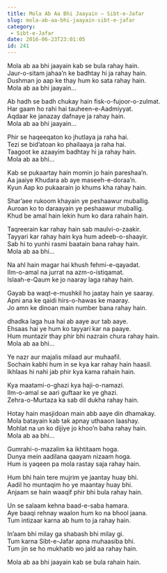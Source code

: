 ```yaml
---
title: Mola Ab Aa Bhi Jaayain – Sibt-e-Jafar
slug: mola-ab-aa-bhi-jaayain-sibt-e-jafar
category:
 - Sibt-e-Jafar
date: 2016-06-23T23:01:05
id: 241
---
```


<p>Mola ab aa bhi jaayain kab se bula rahay hain.<br />
Jaur-o-sitam jahaa’n ke badhtay hi ja rahay hain.<br />
Dushman jo aap ke thay hum ko sata rahay hain.<br />
Mola ab aa bhi jaayain…</p>
<p>Ab hadh se badh chukay hain fisk-o-fujoor-o-zulmat.<br />
Har gaam ho rahi hai tauheen-e-Aadmiyyat.<br />
Aqdaar ke janazay dafnaye ja rahay hain.<br />
Mola ab aa bhi jaayain…</p>
<p>Phir se haqeeqaton ko jhutlaya ja raha hai.<br />
Tezi se bid’atoan ko phailaaya ja raha hai.<br />
Taagoot ke azaayim badhtay hi ja rahay hain.<br />
Mola ab aa bhi…</p>
<p>Kab se pukaartay hain momin jo hain pareshaa’n.<br />
Aa jaaiye Khudara ab aye maseeh-e-doraa’n.<br />
Kyun Aap ko pukaarain jo khums kha rahay hain.</p>
<p>Shar’aee rukoom khayain ye peshaawur muballig.<br />
Auroan ko to daraayain ye peshaawur muballig.<br />
Khud be amal hain lekin hum ko dara rahain hain.</p>
<p>Taqreerain kar rahay hain sab maulvi-o-zaakir.<br />
Tayyari kar rahay hain kya hum adeeb-o-shaayir.<br />
Sab hi to yunhi rasmi baatain bana rahay hain.<br />
Mola ab aa bhi…</p>
<p>Na ahl hain magar hai khush fehmi-e-qayadat.<br />
Ilm-o-amal na jurrat na azm-o-istiqamat.<br />
Islaah-e-Qaum ke jo naaray laga rahay hain.</p>
<p>Gayab ba waqt-e-mushkil ho jaatay hain ye saaray.<br />
Apni ana ke qaidi hirs-o-hawas ke maaray.<br />
Jo amn ke dinoan main number bana rahay hain.</p>
<p>dhadka laga hua hai ab aaye aur tab aaye.<br />
Ehsaas hai ye hum ko tayyari kar na paaye.<br />
Hum muntazir thay phir bhi nazrain chura rahay hain.<br />
Mola ab aa bhi…</p>
<p>Ye nazr aur majalis milaad aur muhaafil.<br />
Sochain kabhi hum in se kya kar rahay hain haasil.<br />
Ikhlaas hi nahi jab phir kya kama rahain hain.</p>
<p>Kya maatami-o-ghazi kya haji-o-namazi.<br />
Ilm-o-amal se aari guftaar ke ye ghazi.<br />
Zehra-o-Murtaza ka sab dil dukha rahay hain.</p>
<p>Hotay hain masjidoan main abb aaye din dhamakay.<br />
Mola batayain kab tak apnay uthaaon laashay.<br />
Mohlat na un ko dijiye jo khoo’n baha rahay hain.<br />
Mola ab aa bhi…</p>
<p>Gumrahi-o-mazalim ka ikhtitaam hoga.<br />
Dunya mein aadilana qaayam nizaam hoga.<br />
Hum is yaqeen pa mola rastay saja rahay hain.</p>
<p>Hum bhi hain tere mujrim ye jaantay huay bhi.<br />
Aadil ho muntaqim ho ye maantay huay bhi.<br />
Anjaam se hain waaqif phir bhi bula rahay hain.</p>
<p>Un se salaam kehna baad-e-saba hamara.<br />
Aye baaqi rehnay waalon hum ko na bhool jaana.<br />
Tum intizaar karna ab hum to ja rahay hain.</p>
<p>In’aam bhi milay ga shabash bhi milay gi.<br />
Tum karna Sibt-e-Jafar apna muhaasiba bhi.<br />
Tum jin se ho mukhatib wo jald aa rahay hain.</p>
<p>Mola ab aa bhi jaayain kab se bula rahain hain.</p>